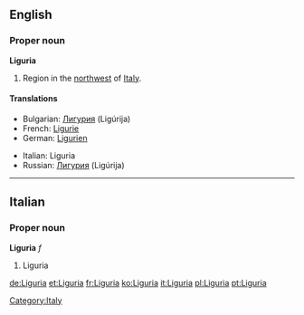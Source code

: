 ==English==

===Proper noun===
'''Liguria'''

# Region in the [[northwest]] of [[Italy]].

====Translations====
{{trans-top|region}}
*Bulgarian: [[Лигурия]] (Ligúrija) {{f}}
*French: [[Ligurie]] {{f}}
*German: [[Ligurien]] {{n}}
{{trans-mid}}
*Italian: Liguria {{f}}
*Russian: [[Лигурия]] (Ligúrija) {{f}}
{{trans-bottom}}

----

==Italian==
===Proper noun===
'''Liguria''' ''f''
# Liguria

[[Category:Italy]]

[[de:Liguria]]
[[et:Liguria]]
[[fr:Liguria]]
[[ko:Liguria]]
[[it:Liguria]]
[[pl:Liguria]]
[[pt:Liguria]]